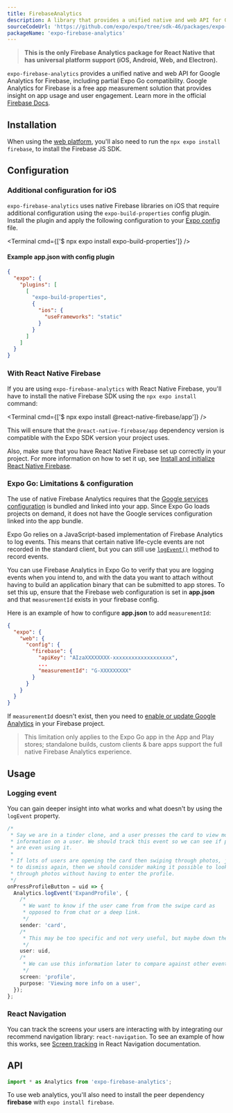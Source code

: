 ```yaml
---
title: FirebaseAnalytics
description: A library that provides a unified native and web API for Google Analytics for Firebase.
sourceCodeUrl: 'https://github.com/expo/expo/tree/sdk-46/packages/expo-firebase-analytics'
packageName: 'expo-firebase-analytics'
---
```



> **This is the only Firebase Analytics package for React Native that has universal platform support (iOS, Android, Web, and Electron).**

`expo-firebase-analytics` provides a unified native and web API for Google Analytics for Firebase, including partial Expo Go compatibility. Google Analytics for Firebase is a free app measurement solution that provides insight on app usage and user engagement.
Learn more in the official [Firebase Docs](https://firebase.google.com/docs/analytics/).

<PlatformsSection android emulator ios simulator web />

## Installation

<APIInstallSection />

When using the [web platform](/workflow/web/), you'll also need to run the `npx expo install firebase`, to install the Firebase JS SDK.

## Configuration

### Additional configuration for iOS

`expo-firebase-analytics` uses native Firebase libraries on iOS that require additional configuration using the `expo-build-properties` config plugin. Install the plugin and apply the following configuration to your [Expo config](/workflow/configuration/) file.

<Terminal cmd={['$ npx expo install expo-build-properties']} />

#### Example app.json with config plugin

```json app.json
{
  "expo": {
    "plugins": [
      [
        "expo-build-properties",
        {
          "ios": {
            "useFrameworks": "static"
          }
        }
      ]
    ]
  }
}
```

### With React Native Firebase

If you are using `expo-firebase-analytics` with React Native Firebase, you'll have to install the native Firebase SDK using the `npx expo install` command:

<Terminal cmd={['$ npx expo install @react-native-firebase/app']} />

This will ensure that the `@react-native-firebase/app` dependency version is compatible with the Expo SDK version your project uses.

Also, make sure that you have React Native Firebase set up correctly in your project. For more information on how to set it up, see [Install and initialize React Native Firebase](/guides/using-firebase/#install-and-initialize-react-native-firebase).

### Expo Go: Limitations & configuration

The use of native Firebase Analytics requires that the [Google services configuration](/guides/using-firebase/#step-4-provide-google-services-configuration) is bundled and linked into your app. Since Expo Go loads projects on demand, it does not have the Google services configuration linked into the app bundle.

Expo Go relies on a JavaScript-based implementation of Firebase Analytics to log events. This means that certain native life-cycle events are not recorded in the standard client, but you can still use [`logEvent()`](#analyticslogeventname-properties) method to record events.

You can use Firebase Analytics in Expo Go to verify that you are logging events when you intend to, and with the data you want to attach without having to build an application binary that can be submitted to app stores. To set this up, ensure that the Firebase web configuration is set in **app.json** and that `measurementId` exists in your firebase config.

Here is an example of how to configure **app.json** to add `measurementId`:

```json app.json
{
  "expo": {
    "web": {
      "config": {
        "firebase": {
          "apiKey": "AIzaXXXXXXXX-xxxxxxxxxxxxxxxxxxx",
          ...
          "measurementId": "G-XXXXXXXXX"
        }
      }
    }
  }
}
```

If `measurementId` doesn't exist, then you need to [enable or update Google Analytics](https://firebase.google.com/docs/analytics/get-started?platform=web) in your Firebase project.

> This limitation only applies to the Expo Go app in the App and Play stores; standalone builds, custom clients & bare apps support the full native Firebase Analytics experience.

## Usage

### Logging event

You can gain deeper insight into what works and what doesn't by using the `logEvent` property.

```ts
/*
 * Say we are in a tinder clone, and a user presses the card to view more
 * information on a user. We should track this event so we can see if people
 * are even using it.
 *
 * If lots of users are opening the card then swiping through photos, just
 * to dismiss again, then we should consider making it possible to look
 * through photos without having to enter the profile.
 */
onPressProfileButton = uid => {
  Analytics.logEvent('ExpandProfile', {
    /*
     * We want to know if the user came from from the swipe card as
     * opposed to from chat or a deep link.
     */
    sender: 'card',
    /*
     * This may be too specific and not very useful, but maybe down the line * we could investigate why a certain user is more popular than others.
     */
    user: uid,
    /*
     * We can use this information later to compare against other events.
     */
    screen: 'profile',
    purpose: 'Viewing more info on a user',
  });
};
```

### React Navigation

You can track the screens your users are interacting with by integrating our recommend navigation library: `react-navigation`. To see an example of how this works, see [Screen tracking](https://reactnavigation.org/docs/en/screen-tracking.html) in React Navigation documentation.

## API

```js
import * as Analytics from 'expo-firebase-analytics';
```

To use web analytics, you'll also need to install the peer dependency **firebase** with `expo install firebase`.

<APISection packageName="expo-firebase-analytics" apiName="Analytics" />

